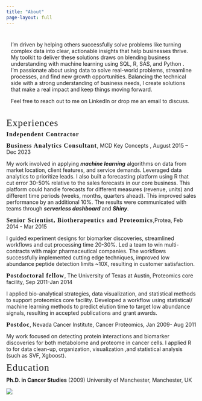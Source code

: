 ```yaml
---
title: "About"
page-layout: full
---
```

::: cmm-background
::: content-container
::: top-story
::: grid
::: {.g-col-10 .g-col-lg-10 .top-story-text .sand-background style="padding: 12px;"}
I’m driven by helping others successfully solve problems like turning complex data into clear, actionable insights that help businesses thrive. My toolkit to deliver these solutions draws on blending business understanding with machine learning using SQL, R, SAS, and Python . I’m passionate about using data to solve real-world problems, streamline processes, and find new growth opportunities. Balancing the technical side with a strong understanding of business needs, I create solutions that make a real impact and keep things moving forward.

Feel free to reach out to me on LinkedIn or drop me an email to discuss. 

:::
:::
:::
:::
:::


::: gradient-text
[Experiences]{style="font-size: 1.6rem; letter-spacing: 1.2px; line-height: 0.8; font-family:Economica;"}
:::
[**Independent Contractor**]{style="font-size: 1.0rem; letter-spacing: 1.2px; line-height: 0.8; font-family:Economica;"}


[**Business Analytics Consultant**]{style="font-size: 1.0rem; letter-spacing: 1.2px; line-height: 0.8; font-family:Economica;"}, MCD Key Concepts , August 2015 – Dec 2023

My work involved in applying ***machine learning*** algorithms on data from market location, client features, and service demands. Leveraged data analytics to prioritize leads. I also built a forecasting platform using R that cut error 30-50% relative to the sales forecasts in our core business. This platform could handle forecasts for different measures (revenue, units) and different time periods (weeks, months, quarters ahead). This improved sales performance by an additional 10%. The results were communicated with teams through  ***serverless dashboard*** and ***Shiny***.   

[**Senior Scientist, Biotherapeutics and Proteomics**]{style="font-size: 1.0rem; letter-spacing: 1.2px; line-height: 0.8; font-family:Economica;"},Protea, Feb 2014 - Mar 2015

I guided experiment designs for biomarker discoveries, streamlined workflows and cut processing time 20-30%. Led a team to win multi-contracts with major pharmaceutical companies. The workflows successfully implemented cutting edge techniques, improved low abundance peptide detection limits ~10X,  resulting in customer satisfaction. 

[**Postdoctoral fellow**]{style="font-size: 1.0rem; letter-spacing: 1.2px; line-height: 0.8; font-family:Economica;"}, The University of Texas at Austin, Proteomics core facility, Sep 2011-Jan 2014

I applied bio-analytical strategies, data visualization, and statistical methods to support proteomics core facility. Developed a workflow using statistical/ machine learning methods to predict elution time to target low abundance signals, resulting in accepted publications and grant awards.  

[**Postdoc**]{style="font-size: 1.0rem; letter-spacing: 1.2px; line-height: 0.8; font-family:Economica;"}, Nevada Cancer Institute, Cancer Proteomics, Jan 2009- Aug 2011 

My work focused on detecting protein interactions and biomarker discoveries for both metabolome and proteome in cancer cells. I applied R  to  for data clean-up, organization, visualization ,and statistical analysis (such as SVF, Xgboost).  


::: gradient-text
[Education]{style="font-size: 1.6rem; letter-spacing: 1.2px; line-height: 0.8; font-family:Economica;"}
:::
**Ph.D. in Cancer Studies** (2009) University of Manchester, Manchester, UK                                          



![](/img/background-2.jpg)

